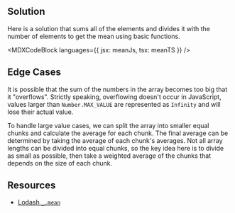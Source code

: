

## Solution

Here is a solution that sums all of the elements and divides it with the number of elements to get the mean using basic functions.

<MDXCodeBlock languages={{ jsx: meanJs, tsx: meanTS }} />

## Edge Cases

It is possible that the sum of the numbers in the array becomes too big that it "overflows". Strictly speaking, overflowing doesn't occur in JavaScript, values larger than `Number.MAX_VALUE` are represented as `Infinity` and will lose their actual value.

To handle large value cases, we can split the array into smaller equal chunks and calculate the average for each chunk. The final average can be determined by taking the average of each chunk's averages. Not all array lengths can be divided into equal chunks, so the key idea here is to divide as small as possible, then take a weighted average of the chunks that depends on the size of each chunk.

## Resources

- [Lodash `_.mean`](https://lodash.com/docs/#mean)
